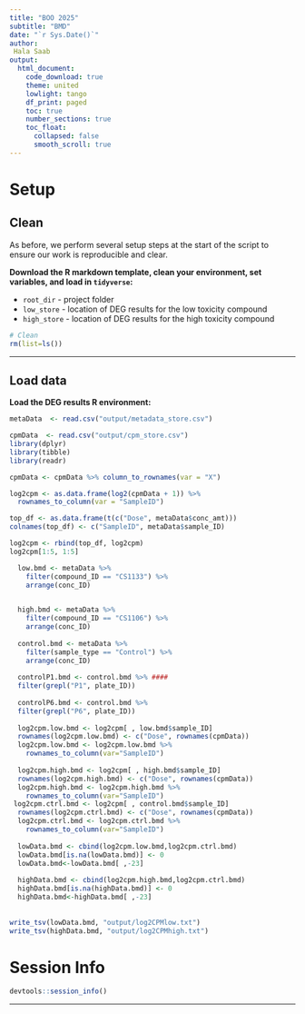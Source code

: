```yaml
---
title: "BOO 2025"
subtitle: "BMD"
date: "`r Sys.Date()`" 
author: 
 Hala Saab
output:
  html_document:
    code_download: true
    theme: united
    lowlight: tango
    df_print: paged
    toc: true
    number_sections: true
    toc_float:
      collapsed: false
      smooth_scroll: true
---
```



# Setup

## Clean

As before, we perform several setup steps at the start of the script to ensure our work is reproducible and clear. 

**Download the R markdown template, clean your environment, set variables, and load in `tidyverse`:**

* `root_dir` - project folder
* `low_store` - location of DEG results for the low toxicity compound
* `high_store` - location of DEG results for the high toxicity compound

```r
# Clean
rm(list=ls())

```

***

## Load data

**Load the DEG results R environment:**

```r
metaData  <- read.csv("output/metadata_store.csv")

cpmData  <- read.csv("output/cpm_store.csv")
library(dplyr)
library(tibble)
library(readr)

```

```r
cpmData <- cpmData %>% column_to_rownames(var = "X") 


```



```r

log2cpm <- as.data.frame(log2(cpmData + 1)) %>%
  rownames_to_column(var = "SampleID")

top_df <- as.data.frame(t(c("Dose", metaData$conc_amt)))
colnames(top_df) <- c("SampleID", metaData$sample_ID)

log2cpm <- rbind(top_df, log2cpm)
log2cpm[1:5, 1:5]
```
```r
  low.bmd <- metaData %>%
    filter(compound_ID == "CS1133") %>%
    arrange(conc_ID)
  

  high.bmd <- metaData %>%
    filter(compound_ID == "CS1106") %>%
    arrange(conc_ID)
  
  control.bmd <- metaData %>%
    filter(sample_type == "Control") %>%
    arrange(conc_ID)
  
  controlP1.bmd <- control.bmd %>% ####
  filter(grepl("P1", plate_ID))
  
  controlP6.bmd <- control.bmd %>%
  filter(grepl("P6", plate_ID))
  
  log2cpm.low.bmd <- log2cpm[ , low.bmd$sample_ID]
  rownames(log2cpm.low.bmd) <- c("Dose", rownames(cpmData))
  log2cpm.low.bmd <- log2cpm.low.bmd %>%
    rownames_to_column(var="SampleID")
  
  log2cpm.high.bmd <- log2cpm[ , high.bmd$sample_ID]
  rownames(log2cpm.high.bmd) <- c("Dose", rownames(cpmData))
  log2cpm.high.bmd <- log2cpm.high.bmd %>%
    rownames_to_column(var="SampleID")
 log2cpm.ctrl.bmd <- log2cpm[ , control.bmd$sample_ID]
  rownames(log2cpm.ctrl.bmd) <- c("Dose", rownames(cpmData))
  log2cpm.ctrl.bmd <- log2cpm.ctrl.bmd %>%
    rownames_to_column(var="SampleID")
  
  lowData.bmd <- cbind(log2cpm.low.bmd,log2cpm.ctrl.bmd)
  lowData.bmd[is.na(lowData.bmd)] <- 0
  lowData.bmd<-lowData.bmd[ ,-23]
  
  highData.bmd <- cbind(log2cpm.high.bmd,log2cpm.ctrl.bmd)
  highData.bmd[is.na(highData.bmd)] <- 0
  highData.bmd<-highData.bmd[ ,-23]
  
  
write_tsv(lowData.bmd, "output/log2CPMlow.txt")  
write_tsv(highData.bmd, "output/log2CPMhigh.txt")  
```




# Session Info

```r
devtools::session_info()
```

***

